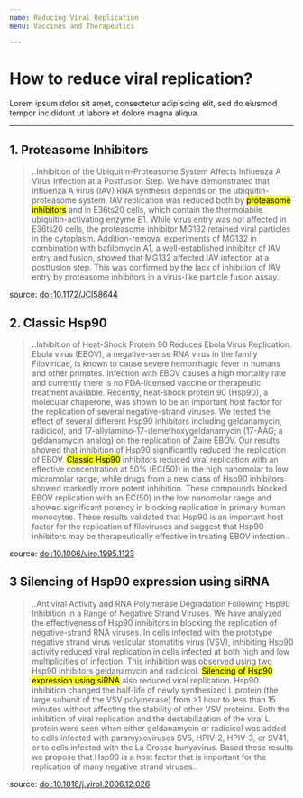 ```yaml
---
name: Reducing Viral Replication
menu: Vaccines and Therapeutics

---
```



# How to reduce viral replication?
Lorem ipsum dolor sit amet, consectetur adipiscing elit, sed do eiusmod tempor incididunt ut labore et dolore magna aliqua. 
***
## 1. Proteasome Inhibitors

> ..Inhibition of the Ubiquitin-Proteasome System Affects Influenza A Virus Infection at a Postfusion Step. We have demonstrated that influenza A virus (IAV) RNA synthesis depends on the ubiquitin-proteasome system. IAV replication was reduced both by <mark>proteasome inhibitors</mark> and in E36ts20 cells, which contain the thermolabile ubiquitin-activating enzyme E1. While virus entry was not affected in E36ts20 cells, the proteasome inhibitor MG132 retained viral particles in the cytoplasm. Addition-removal experiments of MG132 in combination with bafilomycin A1, a well-established inhibitor of IAV entry and fusion, showed that MG132 affected IAV infection at a postfusion step. This was confirmed by the lack of inhibition of IAV entry by proteasome inhibitors in a virus-like particle fusion assay..

source: [doi:10.1172/JCI58644](http://doi.org/10.1172/JCI58644)

## 2. Classic Hsp90
> ..Inhibition of Heat-Shock Protein 90 Reduces Ebola Virus Replication. Ebola virus (EBOV), a negative-sense RNA virus in the family Filoviridae, is known to cause severe hemorrhagic fever in humans and other primates. Infection with EBOV causes a high mortality rate and currently there is no FDA-licensed vaccine or therapeutic treatment available. Recently, heat-shock protein 90 (Hsp90), a molecular chaperone, was shown to be an important host factor for the replication of several negative-strand viruses. We tested the effect of several different Hsp90 inhibitors including geldanamycin, radicicol, and 17-allylamino-17-demethoxygeldanamycin (17-AAG; a geldanamycin analog) on the replication of Zaire EBOV. Our results showed that inhibition of Hsp90 significantly reduced the replication of EBOV. <mark>Classic Hsp90</mark> inhibitors reduced viral replication with an effective concentration at 50% (EC(50)) in the high nanomolar to low micromolar range, while drugs from a new class of Hsp90 inhibitors showed markedly more potent inhibition. These compounds blocked EBOV replication with an EC(50) in the low nanomolar range and showed significant potency in blocking replication in primary human monocytes. These results validated that Hsp90 is an important host factor for the replication of filoviruses and suggest that Hsp90 inhibitors may be therapeutically effective in treating EBOV infection..

source: [doi:10.1006/viro.1995.1123](http://doi.org/10.1006/viro.1995.1123)


## 3 Silencing of Hsp90 expression using siRNA

> ..Antiviral Activity and RNA Polymerase Degradation Following Hsp90 Inhibition in a Range of Negative Strand Viruses. We have analyzed the effectiveness of Hsp90 inhibitors in blocking the replication of negative-strand RNA viruses. In cells infected with the prototype negative strand virus vesicular stomatitis virus (VSV), inhibiting Hsp90 activity reduced viral replication in cells infected at both high and low multiplicities of infection. This inhibition was observed using two Hsp90 inhibitors geldanamycin and radicicol. <mark>Silencing of Hsp90 expression using siRNA</mark> also reduced viral replication. Hsp90 inhibition changed the half-life of newly synthesized L protein (the large subunit of the VSV polymerase) from >1 hour to less than 15 minutes without affecting the stability of other VSV proteins. Both the inhibition of viral replication and the destabilization of the viral L protein were seen when either geldanamycin or radicicol was added to cells infected with paramyxoviruses SV5, HPIV-2, HPIV-3, or SV41, or to cells infected with the La Crosse bunyavirus. Based these results we propose that Hsp90 is a host factor that is important for the replication of many negative strand viruses..

source: [doi:10.1016/j.virol.2006.12.026](10.1016/j.virol.2006.12.026)